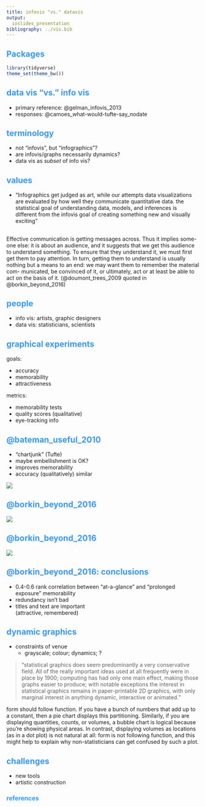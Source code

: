 ```yaml
---
title: infovis "vs." datavis
output:
  ioslides_presentation
bibliography: ../vis.bib
---
```


<!-- 
apa.csl is a slightly hacked version of APA 
  (modified for "et al" after 2 authors in text)
-->
<!-- .refs is style for reference page (small text) -->
<style>
.refs {
   font-size: 16px;
}
h2 { 
 color: #3399ff;		
}
h3 { 
 color: #3399ff;		
}
.title-slide {
   background-color: #55bbff;
}
</style>
<!--    content: url(https://i.creativecommons.org/l/by-sa/4.0/88x31.png)
>
<!-- Limit image width and height -->
<style type="text/css">
img {     
  max-height: 530px;     
  max-width: 800px; 
}
</style>

## Packages

```r
library(tidyverse)
theme_set(theme_bw())
```

## data vis "vs." info vis

- primary reference: @gelman_infovis_2013
- responses:
@camoes_what-would-tufte-say_nodate

## terminology

- not "infovis", but "infographics"?
- are infovis/graphs necessarily dynamics?
- data vis as *subset* of info vis?

## values

- "Infographics get judged as art, while our attempts data visualizations are evaluated by how well they communicate quantitative data. the statistical goal of understanding data, models, and inferences is different from the infovis goal of creating something new and visually exciting"

##

Effective communication is getting messages across. Thus it implies some-
one else: it is about an audience, and it suggests that we get this audience
to understand something. To ensure that they understand it, we must first get
them to pay attention. In turn, getting them to understand is usually nothing
but a means to an end: we may want them to remember the material com-
municated, be convinced of it, or ultimately, act or at least be able to act on
the basis of it. (@doumont_trees_2009 quoted in @borkin_beyond_2016)

## people

- info vis: artists, graphic designers
- data vis: statisticians, scientists

## graphical experiments

goals:

- accuracy
- memorability
- attractiveness

metrics:

- memorability tests
- quality scores (qualitative)
- eye-tracking info

## @bateman_useful_2010

<div class="columns-2">

- "chartjunk" (Tufte)
- maybe embellishment is OK?
- improves memorability
- accuracy (qualitatively) similar

![](pix/junk1.png)

</div>

## @borkin_beyond_2016

![](beyond_mem1.png)

## @borkin_beyond_2016

![](beyond_mem2.png)

## @borkin_beyond_2016: conclusions

- 0.4-0.6 rank correlation between "at-a-glance" and "prolonged exposure" memorability
- redundancy isn't bad
- titles and text are important  
(attractive, remembered)

## dynamic graphics

- constraints of venue
   - grayscale; colour; dynamics; ?
   
> "statistical graphics does seem predominantly a very conservative field. All of the really important ideas used at all frequently were in place by 1900; computing has had only one main effect, making those graphs easier to produce; with notable exceptions the interest in statistical graphics remains in paper-printable 2D graphics, with only marginal interest in anything dynamic, interactive or animated."


form should follow function. If you have a bunch of numbers that add up to a constant, then a pie chart displays this partitioning. Similarly, if you are displaying quantities, counts, or volumes, a bubble chart is logical because you’re showing physical areas. In contrast, displaying volumes as locations (as in a dot plot) is not natural at all: form is not following function, and this might help to explain why non-statisticians can get confused by such a plot.

## challenges

- new tools
- artistic construction 


## references {.refs}
